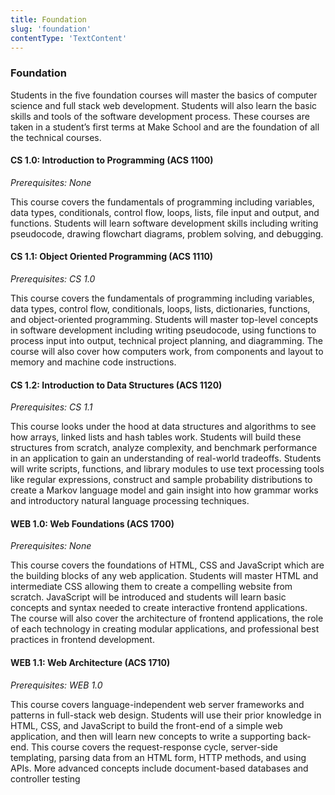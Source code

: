 ```yaml
---
title: Foundation
slug: 'foundation'
contentType: 'TextContent'
---
```


### Foundation

Students in the five foundation courses will master the basics of computer science and full stack
web development. Students will also learn the basic skills and tools of the software development
process. These courses are taken in a student’s first terms at Make School and are the foundation of
all the technical courses.

#### CS 1.0: Introduction to Programming (ACS 1100)

_Prerequisites: None_

This course covers the fundamentals of programming including variables, data types, conditionals,
control flow, loops, lists, file input and output, and functions. Students will learn software
development skills including writing pseudocode, drawing flowchart diagrams, problem solving, and
debugging.

#### CS 1.1: Object Oriented Programming (ACS 1110)

_Prerequisites: CS 1.0_

This course covers the fundamentals of programming including variables, data types, control flow,
conditionals, loops, lists, dictionaries, functions, and object-oriented programming. Students will
master top-level concepts in software development including writing pseudocode, using functions to
process input into output, technical project planning, and diagramming. The course will also cover
how computers work, from components and layout to memory and machine code instructions.

#### CS 1.2: Introduction to Data Structures (ACS 1120)

_Prerequisites: CS 1.1_

This course looks under the hood at data structures and algorithms to see how arrays, linked lists
and hash tables work. Students will build these structures from scratch, analyze complexity, and
benchmark performance in an application to gain an understanding of real-world tradeoffs. Students
will write scripts, functions, and library modules to use text processing tools like regular
expressions, construct and sample probability distributions to create a Markov language model and
gain insight into how grammar works and introductory natural language processing techniques.

#### WEB 1.0: Web Foundations (ACS 1700)

_Prerequisites: None_

This course covers the foundations of HTML, CSS and JavaScript which are the building blocks of any
web application. Students will master HTML and intermediate CSS allowing them to create a compelling
website from scratch. JavaScript will be introduced and students will learn basic concepts and
syntax needed to create interactive frontend applications. The course will also cover the
architecture of frontend applications, the role of each technology in creating modular applications,
and professional best practices in frontend development.

#### WEB 1.1: Web Architecture (ACS 1710)

_Prerequisites: WEB 1.0_

This course covers language-independent web server frameworks and patterns in full-stack web design.
Students will use their prior knowledge in HTML, CSS, and JavaScript to build the front-end of a
simple web application, and then will learn new concepts to write a supporting back-end. This course
covers the request-response cycle, server-side templating, parsing data from an HTML form, HTTP
methods, and using APIs. More advanced concepts include document-based databases and controller
testing
